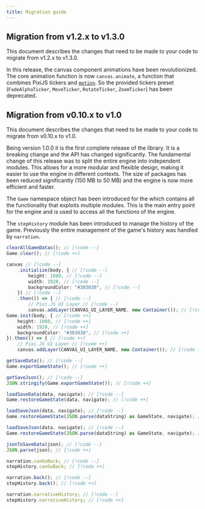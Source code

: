 ```yaml
---
title: Migration guide
---
```


## Migration from v1.2.x to v1.3.0

This document describes the changes that need to be made to your code to migrate from v1.2.x to v1.3.0.

In this release, the canvas component animations have been revolutionized. The core animation function is now <DynamicLink href="/start/canvas-motion">`canvas.animate`</DynamicLink>, a function that combines PixiJS tickers and [`motion`](https://motion.dev/docs/animate). So the provided tickers preset (`FadeAlphaTicker`, `MoveTicker`, `RotateTicker`, `ZoomTicker`) has been deprecated.

## Migration from v0.10.x to v1.0

This document describes the changes that need to be made to your code to migrate from v0.10.x to v1.0.

Being version 1.0.0 it is the first complete release of the library. It is a breaking change and the API has changed significantly. The fundamental change of this release was to split the entire engine into independent modules. This allows for a more modular and flexible design, making it easier to use the engine in different contexts. The size of packages has been reduced significantly (150 MB to 50 MB) and the engine is now more efficient and faster.

The `Game` namespace object has been introduced for the which contains all the functionality that exploits multiple modules. This is the main entry point for the engine and is used to access all the functions of the engine.

The `stepHistory` module has been introduced to manage the history of the game. Previously the entire management of the game's history was handled by `narration`.

```ts
clearAllGameDatas(); // [!code --]
Game.clear(); // [!code ++]
```

```ts
canvas // [!code --]
    .initialize(body, { // [!code --]
        height: 1080, // [!code --]
        width: 1920, // [!code --]
        backgroundColor: "#303030", // [!code --]
    }) // [!code --]
    .then(() => { // [!code --]
        // Pixi.JS UI Layer // [!code --]
        canvas.addLayer(CANVAS_UI_LAYER_NAME, new Container()); // [!code --]
Game.init(body, { // [!code ++]
    height: 1080, // [!code ++]
    width: 1920, // [!code ++]
    backgroundColor: "#303030", // [!code ++]
}).then(() => { // [!code ++]
    // Pixi.JS UI Layer // [!code ++]
    canvas.addLayer(CANVAS_UI_LAYER_NAME, new Container()); // [!code ++]
```

```ts
getSaveData(); // [!code --]
Game.exportGameState(); // [!code ++]
```

```ts
getSaveJson(); // [!code --]
JSON.stringify(Game.exportGameState()); // [!code ++]
```

```ts
loadSaveData(data, navigate); // [!code --]
Game.restoreGameState(data, navigate); // [!code ++]
```

```ts
loadSaveJson(data, navigate); // [!code --]
Game.restoreGameState(JSON.parse(dataString) as GameState, navigate); // [!code ++]
```

```ts
loadSaveJson(data, navigate); // [!code --]
Game.restoreGameState(JSON.parse(dataString) as GameState, navigate); // [!code ++]
```

```ts
jsonToSaveData(json); // [!code --]
JSON.parse(json); // [!code ++]
```

```ts
narration.canGoBack; // [!code --]
stepHistory.canGoBack; // [!code ++]
```

```ts
narration.back(); // [!code --]
stepHistory.back(); // [!code ++]
```

```ts
narration.narrativeHistory; // [!code --]
stepHistory.narrativeHistory; // [!code ++]
```
